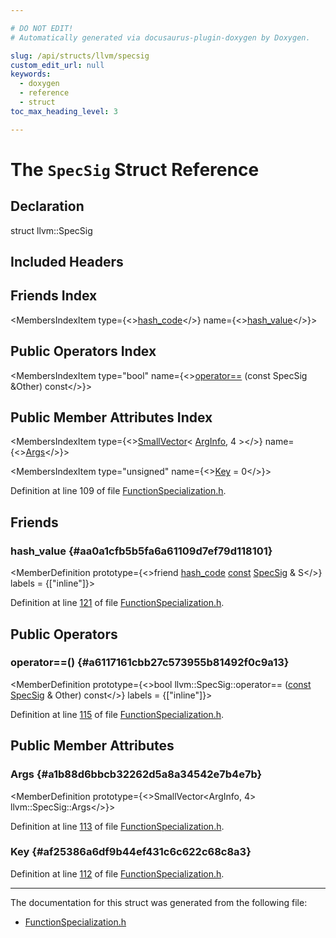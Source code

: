 ```yaml
---

# DO NOT EDIT!
# Automatically generated via docusaurus-plugin-doxygen by Doxygen.

slug: /api/structs/llvm/specsig
custom_edit_url: null
keywords:
  - doxygen
  - reference
  - struct
toc_max_heading_level: 3

---
```





# The `SpecSig` Struct Reference

<DoxygenPage pluginConfig={pluginConfig}>



## Declaration

<CodeBlock>struct llvm::SpecSig</CodeBlock>

## Included Headers

<IncludesList>
<IncludesListItem
  filePath="llvm/Transforms/IPO/FunctionSpecialization.h"
  permalink="/docs/api/files/include/include/llvm/include/llvm/transforms/include/llvm/transforms/ipo/functionspecialization-h"
  isLocal="true" />
</IncludesList>

## Friends Index

<MembersIndex>

<MembersIndexItem
  type={<><a href="/docs/api/classes/llvm/hash-code">hash&#95;code</a></>}
  name={<><a href="#aa0a1cfb5b5fa6a61109d7ef79d118101">hash&#95;value</a></>}>
</MembersIndexItem>

</MembersIndex>

## Public Operators Index

<MembersIndex>

<MembersIndexItem
  type="bool"
  name={<><a href="#a6117161cbb27c573955b81492f0c9a13">operator==</a> (const SpecSig &amp;Other) const</>}>
</MembersIndexItem>

</MembersIndex>

## Public Member Attributes Index

<MembersIndex>

<MembersIndexItem
  type={<><a href="/docs/api/classes/llvm/smallvector">SmallVector</a>&lt; <a href="/docs/api/structs/llvm/arginfo">ArgInfo</a>, 4 &gt;</>}
  name={<><a href="#a1b88d6bbcb32262d5a8a34542e7b4e7b">Args</a></>}>
</MembersIndexItem>

<MembersIndexItem
  type="unsigned"
  name={<><a href="#af25386a6df9b44ef431c6c622c68c8a3">Key</a> = 0</>}>
</MembersIndexItem>

</MembersIndex>


Definition at line 109 of file <a href="/docs/api/files/include/include/llvm/include/llvm/transforms/include/llvm/transforms/ipo/functionspecialization-h">FunctionSpecialization.h</a>.

<SectionDefinition>

## Friends

### hash&#95;value {#aa0a1cfb5b5fa6a61109d7ef79d118101}

<MemberDefinition
  prototype={<>friend <a href="/docs/api/classes/llvm/hash-code">hash&#95;code</a> <a href="/docs/api/files/lib/lib/target/lib/target/aarch64/aarch64promoteconstant-cpp/#a90f8350fecae261c25be85d38b451bff">const</a> <a href="/docs/api/structs/llvm/specsig">SpecSig</a> &amp; S</>}
  labels = {["inline"]}>

Definition at line <a href="/docs/api/files/include/include/llvm/include/llvm/transforms/include/llvm/transforms/ipo/functionspecialization-h/#l00121">121</a> of file <a href="/docs/api/files/include/include/llvm/include/llvm/transforms/include/llvm/transforms/ipo/functionspecialization-h">FunctionSpecialization.h</a>.
</MemberDefinition>

</SectionDefinition>

<SectionDefinition>

## Public Operators

### operator==() {#a6117161cbb27c573955b81492f0c9a13}

<MemberDefinition
  prototype={<>bool llvm::SpecSig::operator== (<a href="/docs/api/files/lib/lib/target/lib/target/aarch64/aarch64promoteconstant-cpp/#a90f8350fecae261c25be85d38b451bff">const</a> <a href="/docs/api/structs/llvm/specsig">SpecSig</a> &amp; Other) const</>}
  labels = {["inline"]}>

Definition at line <a href="/docs/api/files/include/include/llvm/include/llvm/transforms/include/llvm/transforms/ipo/functionspecialization-h/#l00115">115</a> of file <a href="/docs/api/files/include/include/llvm/include/llvm/transforms/include/llvm/transforms/ipo/functionspecialization-h">FunctionSpecialization.h</a>.
</MemberDefinition>

</SectionDefinition>

<SectionDefinition>

## Public Member Attributes

### Args {#a1b88d6bbcb32262d5a8a34542e7b4e7b}

<MemberDefinition
  prototype={<>SmallVector&lt;ArgInfo, 4&gt; llvm::SpecSig::Args</>}>

Definition at line <a href="/docs/api/files/include/include/llvm/include/llvm/transforms/include/llvm/transforms/ipo/functionspecialization-h/#l00113">113</a> of file <a href="/docs/api/files/include/include/llvm/include/llvm/transforms/include/llvm/transforms/ipo/functionspecialization-h">FunctionSpecialization.h</a>.
</MemberDefinition>

### Key {#af25386a6df9b44ef431c6c622c68c8a3}

<MemberDefinition
  prototype="unsigned llvm::SpecSig::Key = 0">

Definition at line <a href="/docs/api/files/include/include/llvm/include/llvm/transforms/include/llvm/transforms/ipo/functionspecialization-h/#l00112">112</a> of file <a href="/docs/api/files/include/include/llvm/include/llvm/transforms/include/llvm/transforms/ipo/functionspecialization-h">FunctionSpecialization.h</a>.
</MemberDefinition>

</SectionDefinition>

<hr/>

The documentation for this struct was generated from the following file:

<ul>
<li><a href="/docs/api/files/include/include/llvm/include/llvm/transforms/include/llvm/transforms/ipo/functionspecialization-h">FunctionSpecialization.h</a></li>
</ul>

</DoxygenPage>
